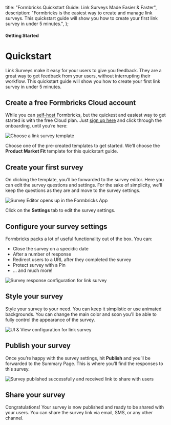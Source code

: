 

  title: "Formbricks Quickstart Guide: Link Surveys Made Easier & Faster",
  description:
    "Formbricks is the easiest way to create and manage link surveys. This quickstart guide will show you how to create your first link survey in under 5 minutes.",
};

#### Getting Started

# Quickstart

Link Surveys make it easy for your users to give you feedback. They are a great way to get feedback from your users, without interrupting their workflow. This quickstart guide will show you how to create your first link survey in under 5 minutes.

## Create a free Formbricks Cloud account

While you can [self-host](/docs/self-hosting/deployment) Formbricks, but the quickest and easiest way to get started is with the free Cloud plan. Just [sign up here](https://app.formbricks.com/auth/signup) and click through the onboarding, until you’re here:

<Image
  src={HomePage}
  alt="Choose a link survey template"
  quality="100"
  className="max-w-full rounded-lg sm:max-w-3xl "
/>

Choose one of the pre-created templates to get started. We’ll choose the **Product Market Fit** template for this quickstart guide.

## Create your first survey

On clicking the template, you’ll be forwarded to the survey editor. Here you can edit the survey questions and settings. For the sake of simplicity, we'll keep the questions as they are and move to the survey settings.

<Image
  src={SurveyQuestions}
  alt="Survey Editor opens up in the Formbricks App"
  quality="100"
  className="max-w-full rounded-lg sm:max-w-3xl"
/>

Click on the **Settings** tab to edit the survey settings.

## Configure your survey settings

Formbricks packs a lot of useful functionality out of the box. You can:

- Close the survey on a specidic date 
- After a number of response
- Redirect users to a URL after they completed the survey
- Protect survey with a Pin
- ... and much more!

<Image
  src={SurveyResponseOptions}
  alt="Survey response configuration for link survey"
  quality="100"
  className="max-w-full rounded-lg sm:max-w-3xl"
/>

## Style your survey

Style your survey to your need. You can keep it simplistic or use animated backgrounds. You can change the main color and soon you'll be able to fully control the appearance of the survey.

<Image
  src={SurveySettings}
  alt="UI & View configuration for link survey"
  quality="100"
  className="max-w-full rounded-lg sm:max-w-3xl"
/>

## Publish your survey

Once you’re happy with the survey settings, hit **Publish** and you’ll be forwarded to the Summary Page. This is where you’ll find the responses to this survey.

<Image
  src={SurveyPublished}
  alt="Survey published successfully and received link to share with users"
  quality="100"
  className="max-w-full rounded-lg sm:max-w-3xl"
/>

## Share your survey

Congratulations! Your survey is now published and ready to be shared with your users. You can share the survey link via email, SMS, or any other channel.
